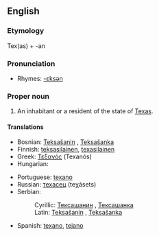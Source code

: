 ==English==

===Etymology===
Tex(as) + -an

===Pronunciation===
* Rhymes: [[Rhymes:English:-ɛksən|-ɛksən]]

===Proper noun===
{{en-proper noun|Texans}}

# An inhabitant or a resident of the state of [[Texas]].

====Translations====
{{trans-top|an inhabitant or a resident of the state of Texas}}
* Bosnian: [[Teksašanin#Bosnian|Teksašanin]] {{m}}, [[Teksašanka#Bosnian|Teksašanka]] {{f}}
* Finnish: [[teksasilainen]], [[texasilainen]]
* Greek: [[Τεξανός]] (Texanós) {{m}}
* Hungarian: {{t|hu|texasi}}
{{trans-mid}}
* Portuguese: [[texano]] {{m}}
* Russian: [[техасец]] (teχásets) {{m}}
* Serbian:
*: Cyrillic: [[Тексашанин#Serbian|Тексашанин]] {{m}}, [[Тексашанка#Serbian|Тексашанка]] {{f}}
*: Latin: [[Teksašanin#Serbian|Teksašanin]] {{m}}, [[Teksašanka#Serbian|Teksašanka]] {{f}}
* Spanish: [[texano]], [[tejano]] {{m}}
{{trans-bottom}}